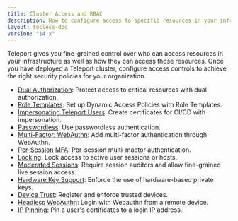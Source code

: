 ```yaml
---
title: Cluster Access and RBAC
description: How to configure access to specific resources in your infrastructure or your Teleport cluster as a whole.
layout: tocless-doc
version: "14.x"
---
```


Teleport gives you fine-grained control over who can access resources in your
infrastructure as well as how they can access those resources. Once you have
deployed a Teleport cluster, configure access controls to achieve the right
security policies for your organization.

- [Dual Authorization](/docs/ver/14.x/access-controls/guides/dual-authz): Protect access to critical resources with dual authorization.
- [Role Templates](/docs/ver/14.x/access-controls/guides/role-templates): Set up Dynamic Access Policies with Role Templates.
- [Impersonating Teleport Users](/docs/ver/14.x/access-controls/guides/impersonation): Create certificates for CI/CD with impersonation.
- [Passwordless](/docs/ver/14.x/access-controls/guides/passwordless): Use passwordless authentication.
- [Multi-Factor: WebAuthn](/docs/ver/14.x/access-controls/guides/webauthn): Add multi-factor authentication through WebAuthn.
- [Per-Session MFA](/docs/ver/14.x/access-controls/guides/per-session-mfa): Per-session multi-mactor authentication.
- [Locking](/docs/ver/14.x/access-controls/guides/locking): Lock access to active user sessions or hosts.
- [Moderated Sessions](/docs/ver/14.x/access-controls/guides/moderated-sessions): Require session auditors and allow fine-grained live session access.
- [Hardware Key Support](/docs/ver/14.x/access-controls/guides/hardware-key-support): Enforce the use of hardware-based private keys.
- [Device Trust](/docs/ver/14.x/access-controls/device-trust/guide): Register and enforce trusted devices.
- [Headless WebAuthn](/docs/ver/14.x/access-controls/guides/headless): Login with Webauthn from a remote device.
- [IP Pinning](/docs/ver/14.x/access-controls/guides/ip-pinning): Pin a user's certificates to a login IP address.
